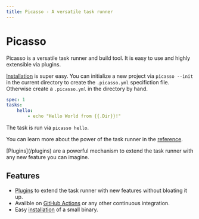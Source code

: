 ```yaml
---
title: Picasso - A versatile task runner
---
```



# Picasso

Picasso is a versatile task runner and build tool. It is easy to use and highly extensible via plugins.

[Installation](/installation) is super easy. You can initialize a new project via `picasso --init` in the current directory to create the `.picasso.yml` specifiction file. Otherwise create a `.picasso.yml` in the directory by hand.

```yaml
spec: 1
tasks:
    hello:
        - echo "Hello World from {{.Dir}}!"
```

The task is run via `picasso hello`.

You can learn more about the power of the task runner in the [reference](/reference).

<Callout>
    [Plugins](/plugins) are a powerful mechanism to extend the task runner with any new feature you can imagine.
</Callout>

## Features 

* [Plugins](/plugins) to extend the task runner with new features without bloating it up.
* Availble on [GitHub Actions](https://github.com/features/actions) or any other continuous integration.
* Easy [installation](/installation) of a small binary.
